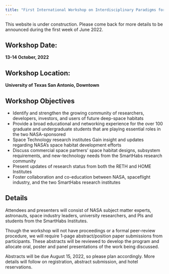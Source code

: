 ```yaml
---
title: "First International Workshop on Interdisciplinary Paradigms for Semi-Autonomous Deep-Space Habitation"
---
```


:::{.callout-note}
This website is under construction. Please come back for more details to be announced during the first week of June 2022.
:::

## Workshop Date:

**13-14 October, 2022**

## Workshop Location:

**University of Texas San Antonio, Downtown**

## Workshop Objectives

* Identify and strengthen the growing community of researchers, developers, investors, and users of future deep-space habitats
* Provide a broad educational and networking experience for the over 100 graduate and undergraduate students that are playing essential roles in the two NASA-sponsored
* Space Technology research institutes Gain insight and updates regarding NASA's
space habitat development efforts 
* Discuss commercial space partners' space habitat designs, subsystem requirements, and new-technology needs from the SmartHabs research community
* Present updates of research status from both the RETH and HOME Institutes
* Foster collaboration and co-education between NASA, spaceflight industry, and the two SmartHabs research institutes

## Details

Attendees and presenters will consist of NASA subject matter experts, astronauts, space industry leaders, university researchers, and PIs and students from the
SmartHabs Institutes. 

Though the workshop will not have proceedings or a formal peer-review procedure, we will require 1-page abstract/position paper submissions from participants. These abstracts will be reviewed to develop the program and allocate oral, poster and panel presentations of the work being discussed. 

Abstracts will be due August 15, 2022, so please plan accordingly. More details will follow on registration, abstract submission, and hotel reservations. 
